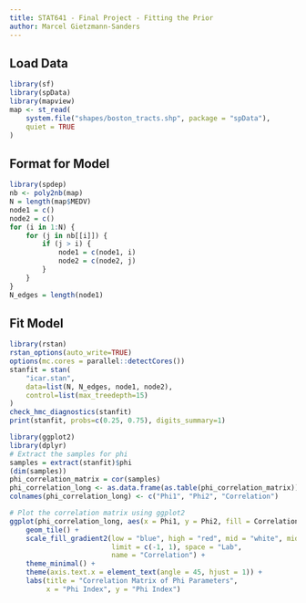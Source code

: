 ```yaml
---
title: STAT641 - Final Project - Fitting the Prior
author: Marcel Gietzmann-Sanders
---
```


## Load Data

```r
library(sf)
library(spData)
library(mapview)
map <- st_read(
    system.file("shapes/boston_tracts.shp", package = "spData"), 
    quiet = TRUE
)

```

## Format for Model

```r
library(spdep)
nb <- poly2nb(map)
N = length(map$MEDV)
node1 = c()
node2 = c()
for (i in 1:N) {
    for (j in nb[[i]]) {
        if (j > i) {
            node1 = c(node1, i)
            node2 = c(node2, j)
        }
    }
}
N_edges = length(node1)
```

## Fit Model

```r
library(rstan)
rstan_options(auto_write=TRUE)
options(mc.cores = parallel::detectCores())
stanfit = stan(
    "icar.stan",
    data=list(N, N_edges, node1, node2),
    control=list(max_treedepth=15)
)
check_hmc_diagnostics(stanfit)
print(stanfit, probs=c(0.25, 0.75), digits_summary=1)
```

```r
library(ggplot2)
library(dplyr)
# Extract the samples for phi
samples = extract(stanfit)$phi
(dim(samples))
phi_correlation_matrix = cor(samples)
phi_correlation_long <- as.data.frame(as.table(phi_correlation_matrix))
colnames(phi_correlation_long) <- c("Phi1", "Phi2", "Correlation")

# Plot the correlation matrix using ggplot2
ggplot(phi_correlation_long, aes(x = Phi1, y = Phi2, fill = Correlation)) +
    geom_tile() +
    scale_fill_gradient2(low = "blue", high = "red", mid = "white", midpoint = 0, 
                         limit = c(-1, 1), space = "Lab", 
                         name = "Correlation") +
    theme_minimal() +
    theme(axis.text.x = element_text(angle = 45, hjust = 1)) +
    labs(title = "Correlation Matrix of Phi Parameters",
         x = "Phi Index", y = "Phi Index")
```